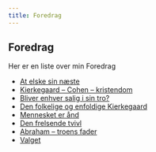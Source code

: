 ```yaml
---
title: Foredrag
---
```


## Foredrag

Her er en liste over min Foredrag

- [At elske sin næste](/foredrag/elske)
- [Kierkegaard – Cohen – kristendom](/foredrag/cohen)
- [Bliver enhver salig i sin tro?](/foredrag/enhver)
- [Den folkelige og enfoldige Kierkegaard](/foredrag/folklige)
- [Mennesket er ånd](/foredrag/mennekset)
- [Den frelsende tvivl](/foredrag/tvivl)
- [Abraham – troens fader](/foredrag/abraham)
- [Valget](/foredrag/valget)
